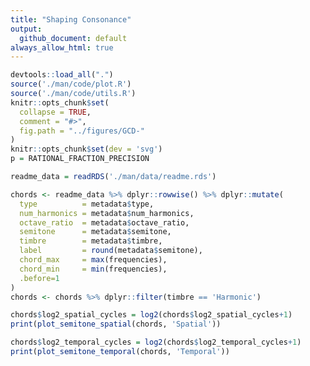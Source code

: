 ```yaml
---
title: "Shaping Consonance"
output:
  github_document: default
always_allow_html: true
---
```

```r
devtools::load_all(".")
source('./man/code/plot.R')
source('./man/code/utils.R')
knitr::opts_chunk$set(
  collapse = TRUE,
  comment = "#>",
  fig.path = "../figures/GCD-"
)
knitr::opts_chunk$set(dev = 'svg')
p = RATIONAL_FRACTION_PRECISION
```

```r
readme_data = readRDS('./man/data/readme.rds')
```

```r
chords <- readme_data %>% dplyr::rowwise() %>% dplyr::mutate(
  type          = metadata$type,
  num_harmonics = metadata$num_harmonics,
  octave_ratio  = metadata$octave_ratio,
  semitone      = metadata$semitone,
  timbre        = metadata$timbre,
  label         = round(metadata$semitone),
  chord_max     = max(frequencies),
  chord_min     = min(frequencies),
  .before=1
)
chords <- chords %>% dplyr::filter(timbre == 'Harmonic')
```

```r
chords$log2_spatial_cycles = log2(chords$log2_spatial_cycles+1)
print(plot_semitone_spatial(chords, 'Spatial'))
```
```r
chords$log2_temporal_cycles = log2(chords$log2_temporal_cycles+1)
print(plot_semitone_temporal(chords, 'Temporal'))
```
